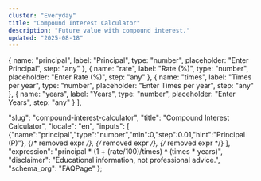 ```yaml
---
cluster: "Everyday"
title: "Compound Interest Calculator"
description: "Future value with compound interest."
updated: "2025-08-18"
---
```



  { name: "principal", label: "Principal", type: "number", placeholder: "Enter Principal", step: "any" },
  { name: "rate", label: "Rate (%)", type: "number", placeholder: "Enter Rate (%)", step: "any" },
  { name: "times", label: "Times per year", type: "number", placeholder: "Enter Times per year", step: "any" },
  { name: "years", label: "Years", type: "number", placeholder: "Enter Years", step: "any" }
],

  "slug": "compound-interest-calculator",
  "title": "Compound Interest Calculator",
  "locale": "en",
  "inputs": [
    {"name":"principal","type":"number","min":0,"step":0.01,"hint":"Principal (P)"},
    {/* removed expr */},
    {/* removed expr */},
    {/* removed expr */}
  ],
  "expression": "principal * (1 + (rate/100)/times) ^ (times * years)",
  "disclaimer": "Educational information, not professional advice.",
  "schema_org": "FAQPage"
};

<BaseLayout title={schema.title} description={schema.description}>
  <Calculator schema={schema} />
</BaseLayout>
